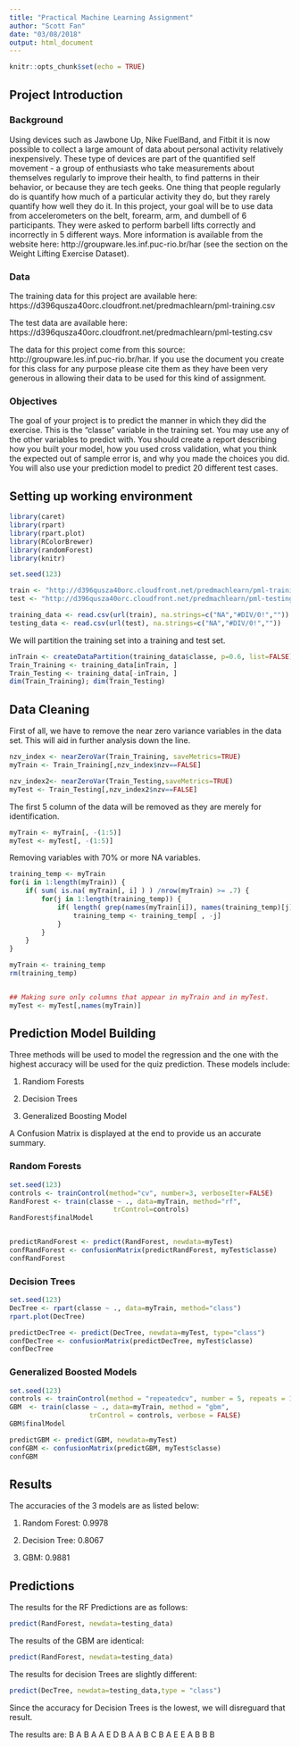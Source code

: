 ```yaml
---
title: "Practical Machine Learning Assignment"
author: "Scott Fan"
date: "03/08/2018"
output: html_document
---
```


```r
knitr::opts_chunk$set(echo = TRUE)
```

## Project Introduction

### Background

Using devices such as Jawbone Up, Nike FuelBand, and Fitbit it is now possible to collect a large amount of data about personal activity relatively inexpensively. These type of devices are part of the quantified self movement - a group of enthusiasts who take measurements about themselves regularly to improve their health, to find patterns in their behavior, or because they are tech geeks. One thing that people regularly do is quantify how much of a particular activity they do, but they rarely quantify how well they do it. In this project, your goal will be to use data from accelerometers on the belt, forearm, arm, and dumbell of 6 participants. They were asked to perform barbell lifts correctly and incorrectly in 5 different ways. More information is available from the website here: http://groupware.les.inf.puc-rio.br/har (see the section on the Weight Lifting Exercise Dataset).

### Data 

The training data for this project are available here: https://d396qusza40orc.cloudfront.net/predmachlearn/pml-training.csv

The test data are available here: https://d396qusza40orc.cloudfront.net/predmachlearn/pml-testing.csv

The data for this project come from this source: http://groupware.les.inf.puc-rio.br/har. If you use the document you create for this class for any purpose please cite them as they have been very generous in allowing their data to be used for this kind of assignment.

### Objectives

The goal of your project is to predict the manner in which they did the exercise. This is the “classe” variable in the training set. You may use any of the other variables to predict with. You should create a report describing how you built your model, how you used cross validation, what you think the expected out of sample error is, and why you made the choices you did. You will also use your prediction model to predict 20 different test cases.

## Setting up working environment

```r

library(caret)
library(rpart)
library(rpart.plot)
library(RColorBrewer)
library(randomForest)
library(knitr)

set.seed(123)

train <- "http://d396qusza40orc.cloudfront.net/predmachlearn/pml-training.csv"
test <- "http://d396qusza40orc.cloudfront.net/predmachlearn/pml-testing.csv"

training_data <- read.csv(url(train), na.strings=c("NA","#DIV/0!",""))
testing_data <- read.csv(url(test), na.strings=c("NA","#DIV/0!",""))


```

We will partition the training set into a training and test set.

```r
inTrain <- createDataPartition(training_data$classe, p=0.6, list=FALSE)
Train_Training <- training_data[inTrain, ]
Train_Testing <- training_data[-inTrain, ]
dim(Train_Training); dim(Train_Testing)
```


## Data Cleaning

First of all, we have to remove the near zero variance variables in the data set. This will aid in further analysis down the line.

```r
nzv_index <- nearZeroVar(Train_Training, saveMetrics=TRUE)
myTrain <- Train_Training[,nzv_index$nzv==FALSE]

nzv_index2<- nearZeroVar(Train_Testing,saveMetrics=TRUE)
myTest <- Train_Testing[,nzv_index2$nzv==FALSE]
```

The first 5 column of the data will be removed as they are merely for identification.

```r
myTrain <- myTrain[, -(1:5)]
myTest <- myTest[, -(1:5)]
```

Removing variables with 70% or more NA variables. 

```r
training_temp <- myTrain
for(i in 1:length(myTrain)) {
    if( sum( is.na( myTrain[, i] ) ) /nrow(myTrain) >= .7) {
        for(j in 1:length(training_temp)) {
            if( length( grep(names(myTrain[i]), names(training_temp)[j]) ) == 1)  {
                training_temp <- training_temp[ , -j]
            }   
        } 
    }
}

myTrain <- training_temp
rm(training_temp)


## Making sure only columns that appear in myTrain and in myTest.
myTest <- myTest[,names(myTrain)]
```

## Prediction Model Building

Three methods will be used to model the regression and the one with the highest accuracy will be used for the quiz prediction. These models include:

1)  Randiom Forests

2)  Decision Trees

3)  Generalized Boosting Model


A Confusion Matrix is displayed at the end to provide us an accurate summary. 

### Random Forests

```r
set.seed(123)
controls <- trainControl(method="cv", number=3, verboseIter=FALSE)
RandForest <- train(classe ~ ., data=myTrain, method="rf",
                          trControl=controls)
RandForest$finalModel


predictRandForest <- predict(RandForest, newdata=myTest)
confRandForest <- confusionMatrix(predictRandForest, myTest$classe)
confRandForest
```

### Decision Trees

```r
set.seed(123)
DecTree <- rpart(classe ~ ., data=myTrain, method="class")
rpart.plot(DecTree)

predictDecTree <- predict(DecTree, newdata=myTest, type="class")
confDecTree <- confusionMatrix(predictDecTree, myTest$classe)
confDecTree
```

### Generalized Boosted Models

```r
set.seed(123)
controls <- trainControl(method = "repeatedcv", number = 5, repeats = 1)
GBM  <- train(classe ~ ., data=myTrain, method = "gbm",
                    trControl = controls, verbose = FALSE)
GBM$finalModel

predictGBM <- predict(GBM, newdata=myTest)
confGBM <- confusionMatrix(predictGBM, myTest$classe)
confGBM
```

## Results

The accuracies of the 3 models are as listed below:

1)  Random Forest: 0.9978  

2)  Decision Tree:  0.8067 

3)  GBM: 0.9881 

## Predictions

The results for the RF Predictions are as follows:

```r
predict(RandForest, newdata=testing_data)
```

The results of the GBM are identical:
```r
predict(RandForest, newdata=testing_data)
```

The results for decision Trees are slightly different:
```r
predict(DecTree, newdata=testing_data,type = "class")
```

Since the accuracy for Decision Trees is the lowest, we will disreguard that result. 

The results are: B A B A A E D B A A B C B A E E A B B B

